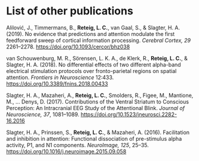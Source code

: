 # List of other publications {-}
\chaptermark{List of other publications}

Alilović, J., Timmermans, B., __Reteig, L. C.__, van Gaal, S., & Slagter, H. A. (2019). No evidence that predictions and attention modulate the first feedforward sweep of cortical information processing. _Cerebral Cortex, 29_ 2261--2278. <https://doi.org/10.1093/cercor/bhz038>\newline

van Schouwenburg, M. R., Sörensen, L. K. A., de Klerk, R., __Reteig, L. C.__, & Slagter, H. A. (2018). No differential effects of two different alpha-band electrical stimulation protocols over fronto-parietal regions on spatial attention. _Frontiers in Neuroscience_ 12:433. <https://doi.org/10.3389/fnins.2018.00433>\newline

Slagter, H. A., Mazaheri, A., __Reteig, L. C.__, Smolders, R., Figee, M., Mantione, M., … Denys, D. (2017). Contributions of the Ventral Striatum to Conscious Perception: An Intracranial EEG Study of the Attentional Blink. _Journal of Neuroscience, 37_, 1081--1089. <https://doi.org/10.1523/jneurosci.2282-16.2016>\newline

Slagter, H. A., Prinssen, S., __Reteig, L. C.__, & Mazaheri, A. (2016). Facilitation and inhibition in attention: Functional dissociation of pre-stimulus alpha activity, P1, and N1 components. _NeuroImage, 125_, 25--35. <https://doi.org/10.1016/j.neuroimage.2015.09.058>